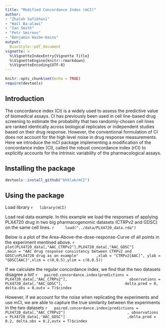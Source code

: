 ```yaml
---
title: "Modified Concordance Index (mCI)"
author:
- "Zhaleh Safikhani"
- "Wail Ba-alawi"
- "Ian Smith"
- "Petr Smirnov"
- "Benjamin Haibe-Kains"
output:
  BiocStyle::pdf_document
vignette: >
  %\VignetteIndexEntry{Vignette Title}
  %\VignetteEngine{knitr::rmarkdown}
  %\VignetteEncoding{UTF-8}
---
```


```r
knitr::opts_chunk$set(echo = TRUE)
require(devtools)
```

## Introduction
The concordance index (CI) is a widely used to assess the predictive value of biomedical assays. CI has previously been used in cell line-based drug screening to estimate the probability that two randomly-chosen cell lines are ranked identically across biological replicates or independent studies based on their drug response. However, the conventional formulation of CI does not account for the high level noise in drug response measurements. Here we introduce the mCI package implementing a modification of the concordance index (CI), called the robust concordance index (rCI) to explicitly accounts for the intrinsic variability of the pharmacological assays. 


## Installing the package
  ```r
  devtools::install_github("bhklab/mCI")
  ```

## Using the package

Load library
  ```r
  library(mCI)
  ```


Load real data example. In this example we load the responses of applying PLX4720 drug in two big pharmacogenomic datasets (CTRPv2 and GDSC) on the same cell lines.
  ```r
    load("../data/PLX4720_data.rda")
  ```

Below is a plot of the Area-Above-the-dose-response-Curve of all points in the experiment mentined above.
  ```r
  plot(PLX4720_data[,"AAC_CTRPv2"],PLX4720_data[,"AAC_GDSC"]
       ,main = "AAC drug response consistency between CTRPv2 and GDSC\nPLX4720 drug as an example"
       ,xlab = "CTRPv2[AAC]", ylab = "GDSC[AAC]",xlim = c(0,0.5),ylim = c(0,0.5))
  ```




If we calculate the regular concordance index, we find that the two datasets disagree a lot!
  ```r
  paired.concordance.index(predictions = PLX4720_data[,"AAC_CTRPv2"],
                           observations = PLX4720_data[,"AAC_GDSC"],
                           delta.pred = 0, delta.obs = 0,outx = T)$cindex
  ```




However, if we account for the noise when replicating the experiments and use mCI, we are able to capture the true similarity between the experiments in the two datasets
  ```r
  paired.concordance.index(predictions = PLX4720_data[,"AAC_CTRPv2"]
                           , observations = PLX4720_data[,"AAC_GDSC"]
                           ,delta.pred = 0.2, delta.obs = 0.2,outx = T)$cindex
  ```

